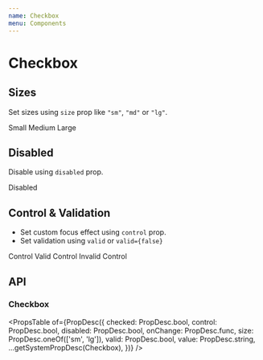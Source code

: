 ```yaml
---
name: Checkbox
menu: Components
---
```



# Checkbox

## Sizes

Set sizes using `size` prop like `"sm"`, `"md"` or `"lg"`.

<Playground>
  <FormCheck>
    <Checkbox
      size="sm"
      id="sizeCheckbox1"
      name="sizeCheckboxes"
      value="option1"
    />
    <FormCheckLabel htmlFor="sizeCheckbox1">Small</FormCheckLabel>
  </FormCheck>
  <FormCheck>
    <Checkbox id="sizeCheckbox2" name="sizeCheckboxes" value="option2" />
    <FormCheckLabel htmlFor="sizeCheckbox2">Medium</FormCheckLabel>
  </FormCheck>
  <FormCheck>
    <Checkbox
      size="lg"
      id="sizeCheckbox3"
      name="sizeCheckboxes"
      value="option3"
    />
    <FormCheckLabel htmlFor="sizeCheckbox3">Large</FormCheckLabel>
  </FormCheck>
</Playground>

## Disabled

Disable using `disabled` prop.

<Playground>
  <FormCheck>
    <Checkbox
      disabled
      id="disabledCheckbox1"
      name="disabledCheckboxs"
      value="option1"
    />
    <FormCheckLabel htmlFor="disabledCheckbox1">Disabled</FormCheckLabel>
  </FormCheck>
</Playground>

## Control & Validation

- Set custom focus effect using `control` prop.
- Set validation using `valid` or `valid={false}`

<Playground>
  <FormCheck>
    <Checkbox
      id="controlCheckbox1"
      name="controlCheckboxes"
      value="option1"
      control
    />
    <FormCheckLabel htmlFor="controlCheckbox1">Control</FormCheckLabel>
  </FormCheck>
  <FormCheck>
    <Checkbox
      id="controlCheckbox2"
      name="controlCheckboxes"
      value="option2"
      control
      valid
    />
    <FormCheckLabel htmlFor="controlCheckbox2">Valid Control</FormCheckLabel>
  </FormCheck>
  <FormCheck>
    <Checkbox
      id="controlCheckbox3"
      name="controlCheckboxes"
      value="option3"
      control
      valid={false}
    />
    <FormCheckLabel htmlFor="controlCheckbox3">Invalid Control</FormCheckLabel>
  </FormCheck>
</Playground>

## API

### Checkbox

<PropsTable
  of={PropDesc({
    checked: PropDesc.bool,
    control: PropDesc.bool,
    disabled: PropDesc.bool,
    onChange: PropDesc.func,
    size: PropDesc.oneOf(['sm', 'lg']),
    valid: PropDesc.bool,
    value: PropDesc.string,
    ...getSystemPropDesc(Checkbox),
  })}
/>
